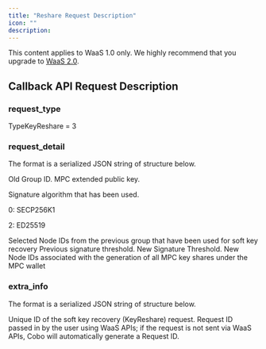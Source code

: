 ```yaml
---
title: "Reshare Request Description"
icon: ""
description:
---
```

<Note>This content applies to WaaS 1.0 only. We highly recommend that you upgrade to [WaaS 2.0](/v2/guides/overview/introduction).</Note>


## Callback API Request Description

### request_type

TypeKeyReshare = 3

### request_detail

The format is a serialized JSON string of structure below.


<ParamField body="old_group_id" type="String" required>Old Group ID.</ParamField>
<ParamField body="root_pub_key" type="String" required>MPC extended public key.</ParamField>
<ParamField body="curve" type="Int" required><p>Signature algorithm that has been used.</p><p>  0: SECP256K1 </p><p>  2: ED25519 </p></ParamField>
<ParamField body="used_node_ids" type="[]String" required>Selected Node IDs from the previous group that have been used for soft key recovery</ParamField>
<ParamField body="old_threshold" type="Int" required>Previous signature threshold.</ParamField>
<ParamField body="new_threshold" type="Int" required>New Signature Threshold.</ParamField>
<ParamField body="new_node_ids" type="[]String" required>New Node IDs associated with the generation of all MPC key shares under the MPC wallet</ParamField>

### extra_info

The format is a serialized JSON string of structure below.


<ParamField body="cobo_id" type="String" required>Unique ID of the soft key recovery (KeyReshare) request.</ParamField>
<ParamField body="api_request_id" type="String" required>Request ID passed in by the user using WaaS APIs; if the request is not sent via WaaS APIs, Cobo will automatically generate a Request ID.</ParamField>
